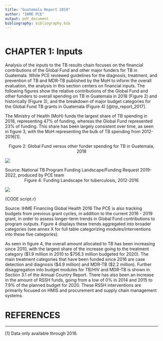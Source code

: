 ```yaml
---
title: "Guatemala Report 2019"
author: "IHME PCE"
output: pdf_document
bibliography: bibliography.bib
---
```

```r
```
# CHAPTER 1:  Inputs


Analysis of the inputs to the TB results chain focuses on the financial contributions of the Global Fund and other major funders for TB in Guatemala. While PCE reviewed guidelines for the diagnosis, treatment, and prevention of TB and MDR-TB published by the MoH to inform the overall evaluation, the analysis in this section centers on financial inputs. The following figures show the relative contributions of the Global Fund and other funders to overall spending on TB in Guatemala in 2018 (Figure 2) and historically (Figure 3), and the breakdown of major budget categories for the Global Fund TB grants in Guatemala (Figure 4) [@trp_report_2017]. 

The Ministry of Health (MoH) funds the largest share of TB spending in 2018, representing 47% of funding, whereas the Global Fund represented 23% of funding. This share has been largely consistent over time, as seen in figure 3, with the MoH representing the bulk of TB spending from 2012-2016[1]. 


<center>
 Figure 2:  Global Fund versus other funder spending for TB in Guatemala, 2018
</center>
![](figure2.png)
  

Source: National TB Program Funding Landscape/Funding Request 2019-2022, produced by PCE team
<center>
 Figure 4:  Funding Landscape for tuberculosis, 2012-2016
</center>
![](figure3.png)


{CODE script.r}
  

Source: IHME Financing Global Health 2016
The PCE is also tracking budgets from previous grant cycles, in addition to the current 2016 - 2019 grant, in order to assess longer-term trends in Global Fund contributions to program outputs. Figure 4 displays these trends aggregated into broader categories (see annex X for full table categorizing modules/interventions into these five categories).


As seen in figure 4, the overall amount allocated to TB has been increasing since 2010, with the largest share of the increase going to the treatment category ($1.9 million in 2010 to $756.3 million budgeted for 2020). The main treatment categories that have been funded since 2016 are case detection and diagnosis ($4.9 million) and MDR-TB ($2.2 million). Further disaggregation into budget modules for TB/HIV and MDR-TB is shown in Section 3.1 of the Annual Country Report. There has also been an increase in the amount of RSSH funds, going from a low of 0% in 2014 and 2015 to 7.9% of the planned budget for 2020. These RSSH interventions are primarily focused on HMIS and procurement and supply chain management systems. 

# REFERENCES


________________
[1] Data only available through 2016.
